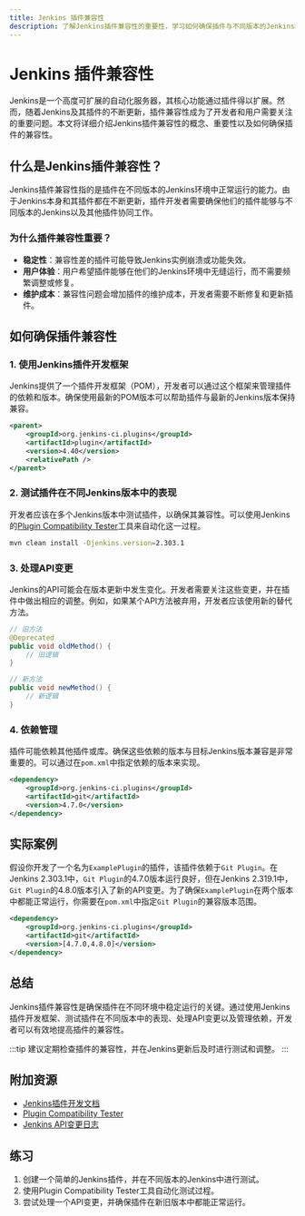 ```yaml
---
title: Jenkins 插件兼容性
description: 了解Jenkins插件兼容性的重要性，学习如何确保插件与不同版本的Jenkins和其他插件协同工作。
---
```


# Jenkins 插件兼容性

Jenkins是一个高度可扩展的自动化服务器，其核心功能通过插件得以扩展。然而，随着Jenkins及其插件的不断更新，插件兼容性成为了开发者和用户需要关注的重要问题。本文将详细介绍Jenkins插件兼容性的概念、重要性以及如何确保插件的兼容性。

## 什么是Jenkins插件兼容性？

Jenkins插件兼容性指的是插件在不同版本的Jenkins环境中正常运行的能力。由于Jenkins本身和其插件都在不断更新，插件开发者需要确保他们的插件能够与不同版本的Jenkins以及其他插件协同工作。

### 为什么插件兼容性重要？

- **稳定性**：兼容性差的插件可能导致Jenkins实例崩溃或功能失效。
- **用户体验**：用户希望插件能够在他们的Jenkins环境中无缝运行，而不需要频繁调整或修复。
- **维护成本**：兼容性问题会增加插件的维护成本，开发者需要不断修复和更新插件。

## 如何确保插件兼容性

### 1. 使用Jenkins插件开发框架

Jenkins提供了一个插件开发框架（POM），开发者可以通过这个框架来管理插件的依赖和版本。确保使用最新的POM版本可以帮助插件与最新的Jenkins版本保持兼容。

```xml
<parent>
    <groupId>org.jenkins-ci.plugins</groupId>
    <artifactId>plugin</artifactId>
    <version>4.40</version>
    <relativePath />
</parent>
```

### 2. 测试插件在不同Jenkins版本中的表现

开发者应该在多个Jenkins版本中测试插件，以确保其兼容性。可以使用Jenkins的[Plugin Compatibility Tester](https://github.com/jenkinsci/plugin-compat-tester)工具来自动化这一过程。

```bash
mvn clean install -Djenkins.version=2.303.1
```

### 3. 处理API变更

Jenkins的API可能会在版本更新中发生变化。开发者需要关注这些变更，并在插件中做出相应的调整。例如，如果某个API方法被弃用，开发者应该使用新的替代方法。

```java
// 旧方法
@Deprecated
public void oldMethod() {
    // 旧逻辑
}

// 新方法
public void newMethod() {
    // 新逻辑
}
```

### 4. 依赖管理

插件可能依赖其他插件或库。确保这些依赖的版本与目标Jenkins版本兼容是非常重要的。可以通过在`pom.xml`中指定依赖的版本来实现。

```xml
<dependency>
    <groupId>org.jenkins-ci.plugins</groupId>
    <artifactId>git</artifactId>
    <version>4.7.0</version>
</dependency>
```

## 实际案例

假设你开发了一个名为`ExamplePlugin`的插件，该插件依赖于`Git Plugin`。在Jenkins 2.303.1中，`Git Plugin`的4.7.0版本运行良好，但在Jenkins 2.319.1中，`Git Plugin`的4.8.0版本引入了新的API变更。为了确保`ExamplePlugin`在两个版本中都能正常运行，你需要在`pom.xml`中指定`Git Plugin`的兼容版本范围。

```xml
<dependency>
    <groupId>org.jenkins-ci.plugins</groupId>
    <artifactId>git</artifactId>
    <version>[4.7.0,4.8.0]</version>
</dependency>
```

## 总结

Jenkins插件兼容性是确保插件在不同环境中稳定运行的关键。通过使用Jenkins插件开发框架、测试插件在不同版本中的表现、处理API变更以及管理依赖，开发者可以有效地提高插件的兼容性。

:::tip
建议定期检查插件的兼容性，并在Jenkins更新后及时进行测试和调整。
:::

## 附加资源

- [Jenkins插件开发文档](https://www.jenkins.io/doc/developer/)
- [Plugin Compatibility Tester](https://github.com/jenkinsci/plugin-compat-tester)
- [Jenkins API变更日志](https://www.jenkins.io/changelog/)

## 练习

1. 创建一个简单的Jenkins插件，并在不同版本的Jenkins中进行测试。
2. 使用Plugin Compatibility Tester工具自动化测试过程。
3. 尝试处理一个API变更，并确保插件在新旧版本中都能正常运行。
